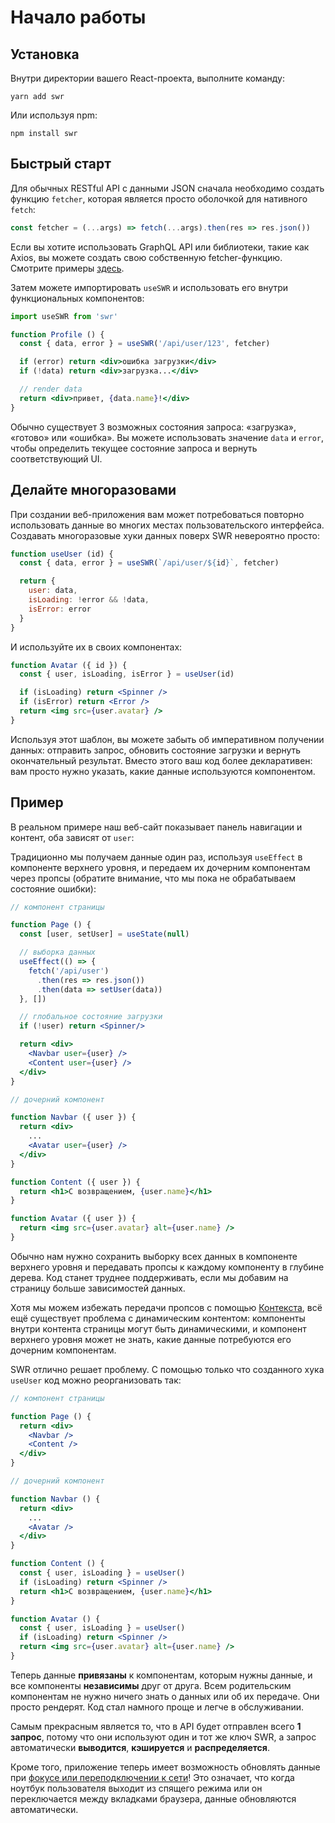 
# Начало работы

## Установка

Внутри директории вашего React-проекта, выполните команду:

```plaintext
yarn add swr
```

Или используя npm:

```plaintext
npm install swr
```

## Быстрый старт

Для обычных RESTful API с данными JSON сначала необходимо создать функцию `fetcher`, которая является
просто оболочкой для нативного `fetch`:

```jsx
const fetcher = (...args) => fetch(...args).then(res => res.json())
```

<Callout emoji="💡">
  Если вы хотите использовать GraphQL API или библиотеки, такие как Axios, вы можете создать свою 
  собственную fetcher-функцию.
  Смотрите примеры <Link href="/docs/data-fetching"><a href="/docs/data-fetching">здесь</a></Link>.
</Callout>

Затем можете импортировать `useSWR` и использовать его внутри функциональных компонентов:

```jsx
import useSWR from 'swr'

function Profile () {
  const { data, error } = useSWR('/api/user/123', fetcher)

  if (error) return <div>ошибка загрузки</div>
  if (!data) return <div>загрузка...</div>

  // render data
  return <div>привет, {data.name}!</div>
}
```

Обычно существует 3 возможных состояния запроса: «загрузка», «готово» или «ошибка». Вы можете использовать
значение `data` и `error`, чтобы определить текущее состояние запроса и вернуть соответствующий UI.

## Делайте многоразовами

При создании веб-приложения вам может потребоваться повторно использовать данные во многих местах
пользовательского интерфейса. Создавать многоразовые хуки данных поверх SWR невероятно просто:

```jsx
function useUser (id) {
  const { data, error } = useSWR(`/api/user/${id}`, fetcher)

  return {
    user: data,
    isLoading: !error && !data,
    isError: error
  }
}
```

И используйте их в своих компонентах:

```jsx
function Avatar ({ id }) {
  const { user, isLoading, isError } = useUser(id)

  if (isLoading) return <Spinner />
  if (isError) return <Error />
  return <img src={user.avatar} />
}
```

Используя этот шаблон, вы можете забыть об императивном получении данных: отправить запрос,
обновить состояние загрузки и вернуть окончательный результат. Вместо этого ваш код более декларативен:
вам просто нужно указать, какие данные используются компонентом.

## Пример

В реальном примере наш веб-сайт показывает панель навигации и контент, оба зависят от `user`:


<div className="mt-8">
  <Welcome/>
</div>

Традиционно мы получаем данные один раз, используя `useEffect` в компоненте верхнего уровня,
и передаем их дочерним компонентам через пропсы (обратите внимание, что мы пока не обрабатываем
состояние ошибки):

```jsx highlight="7-11,17,18,27"
// компонент страницы

function Page () {
  const [user, setUser] = useState(null)

  // выборка данных
  useEffect(() => {
    fetch('/api/user')
      .then(res => res.json())
      .then(data => setUser(data))
  }, [])

  // глобальное состояние загрузки
  if (!user) return <Spinner/>

  return <div>
    <Navbar user={user} />
    <Content user={user} />
  </div>
}

// дочерний компонент

function Navbar ({ user }) {
  return <div>
    ...
    <Avatar user={user} />
  </div>
}

function Content ({ user }) {
  return <h1>С возвращением, {user.name}</h1>
}

function Avatar ({ user }) {
  return <img src={user.avatar} alt={user.name} />
}
```

Обычно нам нужно сохранить выборку всех данных в компоненте верхнего уровня и передавать пропсы
к каждому компоненту в глубине дерева. Код станет труднее поддерживать, если мы добавим на страницу
больше зависимостей данных.

Хотя мы можем избежать передачи пропсов с помощью [Контекста](https://ru.reactjs.org/docs/context.html),
всё ещё существует проблема с динамическим контентом: компоненты внутри контента страницы могут быть
динамическими, и компонент верхнего уровня может не знать, какие данные потребуются его дочерним компонентам.

SWR отлично решает проблему. С помощью только что созданного хука `useUser` код можно реорганизовать так:

```jsx highlight="20,26"
// компонент страницы

function Page () {
  return <div>
    <Navbar />
    <Content />
  </div>
}

// дочерний компонент

function Navbar () {
  return <div>
    ...
    <Avatar />
  </div>
}

function Content () {
  const { user, isLoading } = useUser()
  if (isLoading) return <Spinner />
  return <h1>С возвращением, {user.name}</h1>
}

function Avatar () {
  const { user, isLoading } = useUser()
  if (isLoading) return <Spinner />
  return <img src={user.avatar} alt={user.name} />
}
```

Теперь данные **привязаны** к компонентам, которым нужны данные, и все компоненты **независимы**
друг от друга. Всем родительским компонентам не нужно ничего знать о данных или об их передаче.
Они просто рендерят. Код стал намного проще и легче в обслуживании.

Самым прекрасным является то, что в API будет отправлен всего **1 запрос**, потому что они используют
один и тот же ключ SWR, а запрос автоматически **выводится**, **кэшируется** и **распределяется**.

Кроме того, приложение теперь имеет возможность обновлять данные при [фокусе или переподключении к сети](/docs/revalidation)!
Это означает, что когда ноутбук пользователя выходит из спящего режима или он переключается
между вкладками браузера, данные обновляются автоматически.
